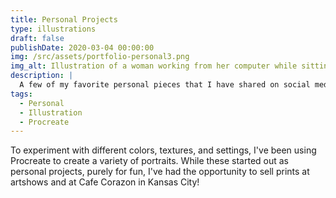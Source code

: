 ```yaml
---
title: Personal Projects
type: illustrations
draft: false
publishDate: 2020-03-04 00:00:00
img: /src/assets/portfolio-personal3.png
img_alt: Illustration of a woman working from her computer while sitting in a train.
description: |
  A few of my favorite personal pieces that I have shared on social media, sold at art shows, and currently selling at Cafe Corazon.
tags:
  - Personal
  - Illustration
  - Procreate
---
```



To experiment with different colors, textures, and settings, I've been using Procreate to create a variety of portraits. While these started out as personal projects, purely for fun, I've had the opportunity to sell prints at artshows and at Cafe Corazon in Kansas City!

<ArtGallery images="personal" featuredImg={frontmatter.img} />